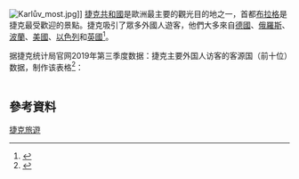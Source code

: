 [[Image:Karlův_most.jpg|thumb]]]]
[[捷克共和國|捷克共和國]]是歐洲最主要的觀光目的地之一，首都[[布拉格|布拉格]]是捷克最受歡迎的景點。捷克吸引了眾多外國人遊客，他們大多來自[[德國|德國]]、[[俄羅斯|俄羅斯]]、[[波蘭|波蘭]]、[[美國|美國]]、[[以色列|以色列]]和[[英國|英國]]<ref>{{Cite web |url=http://www.czso.cz/csu/csu.nsf/enginformace/acru111010_410.xls |title=Czech Statistical Office |access-date=2016-02-02 |archive-date=2016-03-09 |archive-url=https://web.archive.org/web/20160309223243/https://www.czso.cz/csu/csu.nsf/enginformace/acru111010_410.xls |dead-url=no }}</ref>。

据捷克统计局官网2019年第三季度数据：捷克主要外国人访客的客源国（前十位）数据，制作该表格<ref>{{Cite web|title=Cestovní ruch - 4. čtvrtletí 2019|url=https://www.czso.cz/csu/czso/cri/cestovni-ruch-4-ctvrtleti-2019|accessdate=2020-07-21|work=Cestovní ruch - 4. čtvrtletí 2019|language=cs-CZ|archive-date=2020-10-28|archive-url=https://web.archive.org/web/20201028171016/https://www.czso.cz/csu/czso/cri/cestovni-ruch-4-ctvrtleti-2019|dead-url=no}}</ref>：
{| class="wikitable"
|-
|- style="color:white;"
! style="width:5px; background:#00966E;" |排名
! style="width:130px; background:#00966E;" |國家
! style="width:50px; background:#00966E;" | 人數
|- 
|1||{{flagcountry|Germany}}|| 582,023
|-
|2||{{flagcountry|Slovakia}}|| 231,101
|-
|3||{{flagcountry|Russia}}|| 141,364
|-
|4||{{flagcountry|United Kingdom}}|| 129,569
|-
|5||{{flagcountry|China}}|| 207,368
|-
|6||{{flagcountry|United States }}|| 210,831
|-
|7||{{flagcountry|Poland}}|| 238,276
|-
|8||{{flagcountry|Italy}}|| 111,653
|-
|9||{{flagcountry|South Korea}}|| 104,925
|-
|10||{{flagcountry|Ukraine}}|| 73,777
|-
| ||總計 || 3,332,586
|}

==參考資料==
{{Reflist}}

{{欧洲題目|觀光}}

[[Category:捷克旅遊|]]